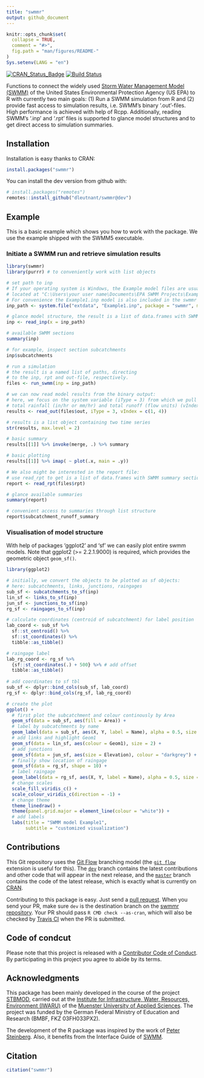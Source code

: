 ```yaml
---
title: "swmmr"
output: github_document
---
```


<!-- README.md is generated from README.Rmd. Please edit that file -->

```r
knitr::opts_chunk$set(
  collapse = TRUE,
  comment = "#>",
  fig.path = "man/figures/README-"
)
Sys.setenv(LANG = "en")
```

[![CRAN_Status_Badge](http://www.r-pkg.org/badges/version/swmmr)](https://cran.r-project.org/package=swmmr) [![Build Status](https://travis-ci.org/dleutnant/swmmr.svg?branch=dev)](https://travis-ci.org/dleutnant/swmmr)

Functions to connect the widely used [Storm Water Management Model (SWMM)](https://www.epa.gov/water-research/storm-water-management-model-swmm)
of the United States Environmental Protection Agency (US EPA) to R with currently 
two main goals: (1) Run a SWMM simulation from R and (2) provide fast 
access to simulation results, i.e. SWMM's binary '.out'-files. High performance is 
achieved with help of Rcpp. Additionally, reading SWMM's '.inp' and '.rpt' files is supported to 
glance model structures and to get direct access to simulation summaries.

## Installation

Installation is easy thanks to CRAN:
```r
install.packages("swmmr")
```

You can install the dev version from github with:
```r
# install.packages("remotes")
remotes::install_github("dleutnant/swmmr@dev")
```

## Example

This is a basic example which shows you how to work with the package. We use 
the example shipped with the SWMM5 executable.

### Initiate a SWMM run and retrieve simulation results

```r
library(swmmr)
library(purrr) # to conveniently work with list objects

# set path to inp
# If your operating system is Windows, the Example model files are usually 
# located at "C:\Users\your user name\Documents\EPA SWMM Projects\Examples".
# For convenience the Example1.inp model is also included in the swmmr package.
inp_path <- system.file("extdata", "Example1.inp", package = "swmmr", mustWork = TRUE)

# glance model structure, the result is a list of data.frames with SWMM sections
inp <- read_inp(x = inp_path)

# available SWMM sections
summary(inp)

# for example, inspect section subcatchments
inp$subcatchments

# run a simulation
# the result is a named list of paths, directing
# to the inp, rpt and out-file, respectively.
files <- run_swmm(inp = inp_path)

# we can now read model results from the binary output:
# here, we focus on the system variable (iType = 3) from which we pull
# total rainfall (in/hr or mm/hr) and total runoff (flow units) (vIndex = c(1,4)).
results <- read_out(files$out, iType = 3, vIndex = c(1, 4))

# results is a list object containing two time series 
str(results, max.level = 2)

# basic summary
results[[1]] %>% invoke(merge, .) %>% summary

# basic plotting
results[[1]] %>% imap( ~ plot(.x, main = .y))

# We also might be interested in the report file:
# use read_rpt to get is a list of data.frames with SWMM summary sections
report <- read_rpt(files$rpt)

# glance available summaries
summary(report)

# convenient access to summaries through list structure
report$subcatchment_runoff_summary
```

### Visualisation of model structure

With help of packages 'ggplot2' and 'sf' we can easily plot entire swmm models.
Note that ggplot2 (>= 2.2.1.9000) is required, which provides the geometric 
object `geom_sf()`.

```r
library(ggplot2)

# initially, we convert the objects to be plotted as sf objects:
# here: subcatchments, links, junctions, raingages
sub_sf <- subcatchments_to_sf(inp)
lin_sf <- links_to_sf(inp)
jun_sf <- junctions_to_sf(inp)
rg_sf <- raingages_to_sf(inp)

# calculate coordinates (centroid of subcatchment) for label position
lab_coord <- sub_sf %>% 
  sf::st_centroid() %>%
  sf::st_coordinates() %>% 
  tibble::as_tibble()

# raingage label
lab_rg_coord <- rg_sf %>% 
  {sf::st_coordinates(.) + 500} %>% # add offset
  tibble::as_tibble()
  
# add coordinates to sf tbl
sub_sf <- dplyr::bind_cols(sub_sf, lab_coord)
rg_sf <- dplyr::bind_cols(rg_sf, lab_rg_coord)

# create the plot
ggplot() + 
  # first plot the subcatchment and colour continously by Area
  geom_sf(data = sub_sf, aes(fill = Area)) + 
  # label by subcatchments by name
  geom_label(data = sub_sf, aes(X, Y, label = Name), alpha = 0.5, size = 3) +
  # add links and highlight Geom1
  geom_sf(data = lin_sf, aes(colour = Geom1), size = 2) +
  # add junctions
  geom_sf(data = jun_sf, aes(size = Elevation), colour = "darkgrey") + 
  # finally show location of raingage
  geom_sf(data = rg_sf, shape = 10) + 
  # label raingage
  geom_label(data = rg_sf, aes(X, Y, label = Name), alpha = 0.5, size = 3) +
  # change scales
  scale_fill_viridis_c() +
  scale_colour_viridis_c(direction = -1) +
  # change theme
  theme_linedraw() +
  theme(panel.grid.major = element_line(colour = "white")) +
  # add labels
  labs(title = "SWMM model Example1", 
       subtitle = "customized visualization")
```

## Contributions
This Git repository uses the [Git Flow](http://nvie.com/posts/a-successful-git-branching-model/) branching model (the [`git flow`](https://github.com/petervanderdoes/gitflow-avh) extension is useful for this). The [`dev`](https://github.com/dleutnant/swmmr/tree/dev) branch contains the latest contributions and other code that will appear in the next release, and the [`master`](https://github.com/dleutnant/swmmr) branch contains the code of the latest release, which is exactly what is currently on [CRAN](https://cran.r-project.org/package=swmmr).

Contributing to this package is easy. Just send a [pull request](https://help.github.com/articles/using-pull-requests/). When you send your PR, make sure `dev` is the destination branch on the [swmmr repository](https://github.com/dleutnant/swmmr). Your PR should pass `R CMD check --as-cran`, which will also be checked by <a href="https://travis-ci.org/dleutnant/swmmr">Travis CI</a> when the PR is submitted.

## Code of condcut
Please note that this project is released with a [Contributor Code of Conduct](CONDUCT.md). By participating in this project you agree to abide by its terms.

## Acknowledgments
This package has been mainly developed in the course of the project [STBMOD](https://www.fh-muenster.de/forschung/forschungskatalog/projekt.php?pr_id=722), 
carried out at the [Institute for Infrastructure, Water, Resources, Environment (IWARU)](https://en.fh-muenster.de/iwaru/index.php) of the
[Muenster University of Applied Sciences](https://www.fh-muenster.de).
The project was funded by the German Federal Ministry of Education and Research (BMBF, FKZ 03FH033PX2).

The development of the R package was inspired by the work of [Peter Steinberg](https://github.com/PeterDSteinberg/RSWMM). Also, it benefits from the Interface Guide of [SWMM](https://www.epa.gov/water-research/storm-water-management-model-swmm).

## Citation

```r
citation("swmmr")
```
